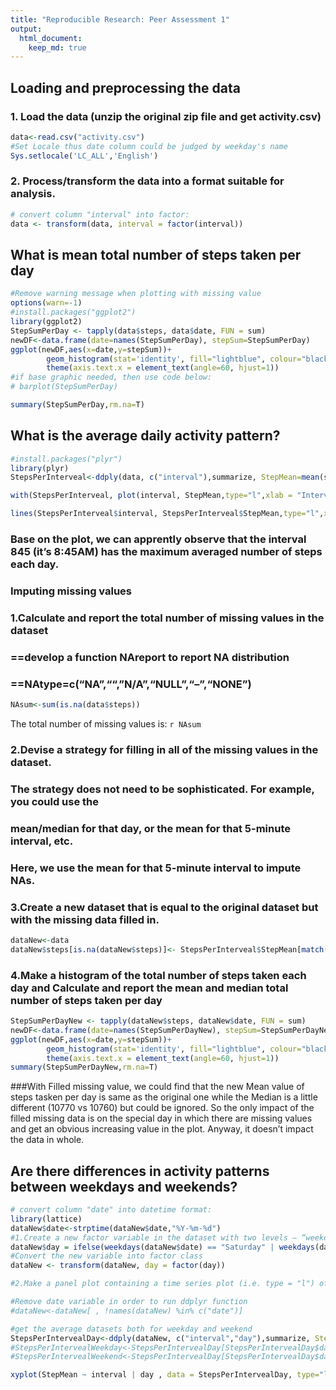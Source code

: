 ```yaml
---
title: "Reproducible Research: Peer Assessment 1"
output: 
  html_document:
    keep_md: true
---
```



## Loading and preprocessing the data
### 1. Load the data (unzip the original zip file and get activity.csv)
```r
data<-read.csv("activity.csv")
#Set Locale thus date column could be judged by weekday's name
Sys.setlocale('LC_ALL','English')
```
### 2. Process/transform the data into a format suitable for analysis.

```r

# convert column "interval" into factor:
data <- transform(data, interval = factor(interval)) 

```
## What is mean total number of steps taken per day
```r
#Remove warning message when plotting with missing value
options(warn=-1)
#install.packages("ggplot2")
library(ggplot2)
StepSumPerDay <- tapply(data$steps, data$date, FUN = sum)
newDF<-data.frame(date=names(StepSumPerDay), stepSum=StepSumPerDay)
ggplot(newDF,aes(x=date,y=stepSum))+
        geom_histogram(stat='identity', fill="lightblue", colour="black")+
        theme(axis.text.x = element_text(angle=60, hjust=1))
#if base graphic needed, then use code below:
# barplot(StepSumPerDay)

summary(StepSumPerDay,rm.na=T)
```
## What is the average daily activity pattern?
```r
#install.packages("plyr")
library(plyr)
StepsPerInterveal<-ddply(data, c("interval"),summarize, StepMean=mean(steps,na.rm = TRUE))

with(StepsPerInterveal, plot(interval, StepMean,type="l",xlab = "Interval",ylab="Averaged Steps",col="blue")) 

lines(StepsPerInterveal$interval, StepsPerInterveal$StepMean,type="l",xlab = "Interval",ylab="Averaged Steps",col="blue")

```

### Base on the plot, we can apprently observe that the interval 845 (it's 8:45AM) has the maximum averaged number of steps each day.

### Imputing missing values
### 1.Calculate and report the total number of missing values in the dataset 
###   ==develop a function NAreport to report NA distribution 
###   ==NAtype=c("NA","","N/A","NULL","--","NONE")
```r
NAsum<-sum(is.na(data$steps))
```
The total number of missing values is: `r NAsum`

### 2.Devise a strategy for filling in all of the missing values in the dataset. 
### The strategy does not need to be sophisticated. For example, you could use the
### mean/median for that day, or the mean for that 5-minute interval, etc.
### Here, we use the mean for that 5-minute interval to impute NAs.

### 3.Create a new dataset that is equal to the original dataset but with the missing data filled in.
```r
dataNew<-data
dataNew$steps[is.na(dataNew$steps)]<- StepsPerInterveal$StepMean[match(dataNew$interval, StepsPerInterveal$interval)]
```

### 4.Make a histogram of the total number of steps taken each day and Calculate and report the mean and median total number of steps taken per day
```r
StepSumPerDayNew <- tapply(dataNew$steps, dataNew$date, FUN = sum)
newDF<-data.frame(date=names(StepSumPerDayNew), stepSum=StepSumPerDayNew)
ggplot(newDF,aes(x=date,y=stepSum))+
        geom_histogram(stat='identity', fill="lightblue", colour="black")+
        theme(axis.text.x = element_text(angle=60, hjust=1))
summary(StepSumPerDayNew,rm.na=T)
```

###With Filled missing value, we could find that the new Mean value of steps tasken per day is same as the original one while the Median is a little different (10770 vs 10760) but could be ignored. So the only impact of the filled missing data is on the special day in which there are missing values and get an obvious increasing value in the plot. Anyway, it doesn't impact the data in whole.

## Are there differences in activity patterns between weekdays and weekends?

```r
# convert column "date" into datetime format:
library(lattice)
dataNew$date<-strptime(dataNew$date,"%Y-%m-%d") 
#1.Create a new factor variable in the dataset with two levels – “weekday” and “weekend” indicating whether a given date is a weekday or weekend day.
dataNew$day = ifelse(weekdays(dataNew$date) == "Saturday" | weekdays(dataNew$date) == "Sunday", "weekend", "weekday")
#Convert the new variable into factor class
dataNew <- transform(dataNew, day = factor(day))

#2.Make a panel plot containing a time series plot (i.e. type = "l") of the 5-minute interval (x-axis) and the average number of steps taken, averaged across all weekday days or weekend days (y-axis). See the README file in the GitHub repository to see an example of what this plot should look like using simulated data.

#Remove date variable in order to run ddplyr function
#dataNew<-dataNew[ , !names(dataNew) %in% c("date")] 

#get the average datasets both for weekday and weekend
StepsPerIntervealDay<-ddply(dataNew, c("interval","day"),summarize, StepMean=mean(steps,na.rm = TRUE))
#StepsPerIntervealWeekday<-StepsPerIntervealDay[StepsPerIntervealDay$day=="weekday",]
#StepsPerIntervealWeekend<-StepsPerIntervealDay[StepsPerIntervealDay$day=="weekend",]

xyplot(StepMean ~ interval | day , data = StepsPerIntervealDay, type="l",main="Averaged Steps on Weekday and Weekend ",ylab = "Averaged Steps", xlab = "Interval", scales=list(y=list(tick.number=15),x=list(tick.number=25,at = seq(1, 288, 15))), layout = c(1, 2))

```